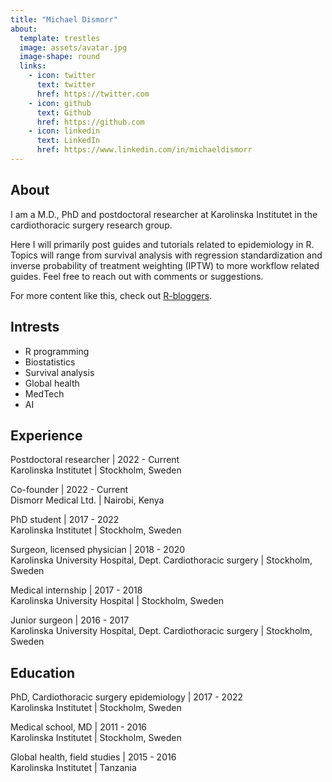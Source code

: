 ```yaml
---
title: "Michael Dismorr"
about:
  template: trestles
  image: assets/avatar.jpg
  image-shape: round
  links:
    - icon: twitter
      text: twitter
      href: https://twitter.com
    - icon: github
      text: Github
      href: https://github.com
    - icon: linkedin
      text: LinkedIn
      href: https://www.linkedin.com/in/michaeldismorr
---
```


## About

I am a M.D., PhD and postdoctoral researcher at Karolinska Institutet in the cardiothoracic surgery research group. 

Here I will primarily post guides and tutorials related to epidemiology in R. Topics will range from survival analysis with regression standardization and inverse probability of treatment weighting (IPTW) to more workflow related guides. Feel free to reach out with comments or suggestions.  
  
For more content like this, check out [R-bloggers](https://www.r-bloggers.com). 

## Intrests

 * R programming
 * Biostatistics
 * Survival analysis
 * Global health
 * MedTech
 * AI

## Experience

Postdoctoral researcher | 2022 - Current  
Karolinska Institutet | Stockholm, Sweden

Co-founder | 2022 - Current  
Dismorr Medical Ltd. | Nairobi, Kenya

PhD student | 2017 - 2022  
Karolinska Institutet | Stockholm, Sweden

Surgeon, licensed physician | 2018 - 2020  
Karolinska University Hospital, Dept. Cardiothoracic surgery | Stockholm, Sweden

Medical internship | 2017 - 2018  
Karolinska University Hospital | Stockholm, Sweden

Junior surgeon | 2016 - 2017  
Karolinska University Hospital, Dept. Cardiothoracic surgery | Stockholm, Sweden

## Education

PhD, Cardiothoracic surgery epidemiology | 2017 - 2022      
Karolinska Institutet | Stockholm, Sweden

Medical school, MD | 2011 - 2016    
Karolinska Institutet | Stockholm, Sweden

Global health, field studies | 2015 - 2016    
Karolinska Institutet | Tanzania



